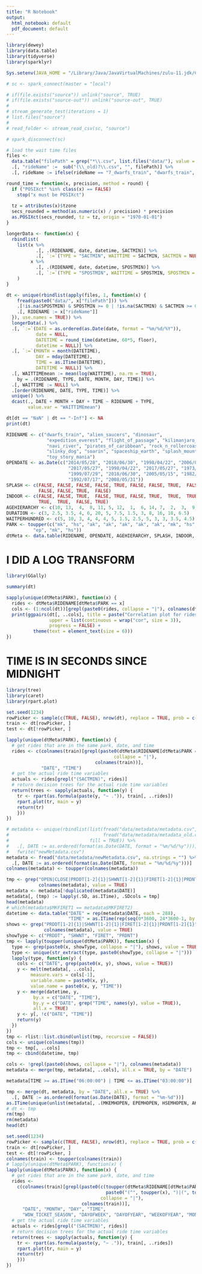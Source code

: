 ```yaml
---
title: "R Notebook"
output:
  html_notebook: default
  pdf_document: default
---
```


```r
library(dewey)
library(data.table)
library(tidyverse)
library(sparklyr)

Sys.setenv(JAVA_HOME = "/Library/Java/JavaVirtualMachines/zulu-11.jdk/Contents/Home")
```

```r
# sc <- spark_connect(master = "local")

# if(file.exists("source")) unlink("source", TRUE)
# if(file.exists("source-out")) unlink("source-out", TRUE)
# 
# stream_generate_test(iterations = 1)
# list.files("source")
# 
# read_folder <- stream_read_csv(sc, "source")

# spark_disconnect(sc)
```

```r
# load the wait time files
files <-
  data.table("filePath" = grep("*\\.csv", list.files("data/"), value = TRUE)) %>%
  .[, "rideName" :=  sub("(\\_old)?\\.csv", "", filePath)] %>%
  .[, rideName := ifelse(rideName == "7_dwarfs_train", "dwarfs_train", rideName)]

round_time = function(x, precision, method = round) {
  if ("POSIXct" %in% class(x) == FALSE)
    stop("x must be POSIXct")
  
  tz = attributes(x)$tzone
  secs_rounded = method(as.numeric(x) / precision) * precision
  as.POSIXct(secs_rounded, tz = tz, origin = "1970-01-01")
}

longerData <- function(x) {
  rbindlist(
    list(x %>% 
           .[, .(RIDENAME, date, datetime, SACTMIN)] %>% 
           .[, `:=`(TYPE = "SACTMIN", WAITTIME = SACTMIN, SACTMIN = NULL)],
         x %>% 
           .[, .(RIDENAME, date, datetime, SPOSTMIN)] %>% 
           .[, `:=`(TYPE = "SPOSTMIN", WAITTIME = SPOSTMIN, SPOSTMIN = NULL)])
    )
}

dt <- unique(rbindlist(apply(files, 1, function(x) { 
    fread(paste0("data/", x["filePath"])) %>%
    .[!is.na(SPOSTMIN) & SPOSTMIN >= 0 | !is.na(SACTMIN) & SACTMIN >= 0] %>%
    .[, RIDENAME := x["rideName"]]
  }), use.names = TRUE)) %>%
  longerData(.) %>%
  .[, `:=`(DATE = as.ordered(as.Date(date, format = "%m/%d/%Y")),
           date = NULL,
           DATETIME = round_time(datetime, 60*5, floor),
           datetime = NULL)] %>%
  .[, `:=`(MONTH = month(DATETIME),
           DAY = mday(DATETIME),
           TIME = as.ITime(DATETIME),
           DATETIME = NULL)] %>%
  .[, WAITTIMEmean := mean(log(WAITTIME), na.rm = TRUE),
    by = .(RIDENAME, TYPE, DATE, MONTH, DAY, TIME)] %>%
  .[, WAITTIME := NULL] %>%
  .[order(RIDENAME, DATE, TYPE, TIME)] %>%
  unique() %>%
  dcast(., DATE + MONTH + DAY + TIME ~ RIDENAME + TYPE, 
        value.var = "WAITTIMEmean")

dt[dt == "NaN" | dt == "-Inf"] <- NA
print(dt)
```

```r
RIDENAME <- c("dwarfs_train", "alien_saucers", "dinosaur", 
               "expedition_everest", "flight_of_passage", "kilimanjaro_safaris", 
               "navi_river", "pirates_of_caribbean", "rock_n_rollercoaster", 
               "slinky_dog", "soarin", "spaceship_earth", "splash_mountain", 
               "toy_story_mania")
OPENDATE <- as.Date(c("2014/05/28", "2018/06/30", "1998/04/22", "2006/04/09", 
                       "2017/05/27", "1998/04/22", "2017/05/27", "1973/12/17", 
                       "1999/07/29", "2018/06/30", "2005/05/15", "1982/10/01", 
                       "1992/07/17", "2008/05/31"))
SPLASH <- c(FALSE, FALSE, FALSE, FALSE, TRUE, FALSE, FALSE, TRUE,  FALSE, FALSE,
            FALSE, FALSE, TRUE,  FALSE)
INDOOR <- c(FALSE, FALSE, TRUE,  FALSE, TRUE, FALSE, TRUE,  TRUE,  TRUE,  FALSE,
            TRUE,  TRUE,  FALSE, TRUE)
AGEHIERARCHY <- c(10, 13,  4,  8, 11, 5, 12,  1,  6, 14, 7,  2,  3,  9)
DURATION <- c(3, 2.5, 3.5, 4, 6, 20, 5, 7.5, 1.5, 3, 8, 16, 18, 6.5)
WAITPERHUNDRED <- c(5, 10, 3, 4, 4, 4, 5, 1.5, 2.5, 5, 3, 3, 3.5, 4.5)
PARK <- toupper(c("mk", "hs", "ak", "ak", "ak", "ak", "ak", "mk", "hs", "hs", "ep", 
          "ep", "mk", "hs"))
dtMeta <- data.table(RIDENAME, OPENDATE, AGEHIERARCHY, SPLASH, INDOOR, PARK, DURATION, WAITPERHUNDRED)
```

# **I DID A LOG TRANSFORM**

```r
library(GGally)

summary(dt)

sapply(unique(dtMeta$PARK), function(x) {
  rides <- dtMeta$RIDENAME[dtMeta$PARK == x]
  cols <- (1:ncol(dt))[grepl(paste0(rides, collapse = "|"), colnames(dt))]
  print(ggpairs(dt[, ..cols], title = paste("Correlation plot for rides in", x), 
                upper = list(continuous = wrap("cor", size = 3)),
                progress = FALSE) +
          theme(text = element_text(size = 6)))
})
```

# **TIME IS IN SECONDS SINCE MIDNIGHT**

```r
library(tree)
library(caret)
library(rpart.plot)

set.seed(1234)
rowPicker <- sample(c(TRUE, FALSE), nrow(dt), replace = TRUE, prob = c(.5, .5))
train <- dt[rowPicker, ]
test <- dt[!rowPicker, ]

lapply(unique(dtMeta$PARK), function(x) {
  # get rides that are in the same park, date, and time
  rides <- c(colnames(train)[grepl(paste0(dtMeta$RIDENAME[dtMeta$PARK == x],
                                        collapse = "|"),
                                 colnames(train))],
             "DATE", "TIME")
  # get the actual ride time variables
  actuals <- rides[grepl("(SACTMIN)", rides)]
  # return decision trees for the actual ride time variables
  return(trees <- sapply(actuals, function(y) {
    tr <- rpart(as.formula(paste(y, "~ .")), train[, ..rides])
    rpart.plot(tr, main = y)
    return(tr)
    }))
})
```

```r
# metadata <- unique(rbindlist(list(fread("data/metadata/metadata.csv", na.strings = c("")), 
#                                   fread("data/metadata/metadata_old.csv", na.strings = c(""))),
#                              fill = TRUE)) %>%
#   .[, DATE := as.ordered(format(as.Date(DATE, format = "%m/%d/%y")))] %>%
#   fwrite("newMetadata.csv")
metadata <- fread("data/metadata/newMetadata.csv", na.strings = "") %>%
  .[, DATE := as.ordered(format(as.Date(DATE, format = "%m/%d/%y")))]
colnames(metadata) <- toupper(colnames(metadata))

tmp <- grep("OPEN|CLOSE|PRDDT[1-2]{1}|SHWNT[1-2]{1}|FIRET[1-2]{1}|PRDNT[1-2]{1}|SUNSET", 
            colnames(metadata), value = TRUE)
metadata <- metadata[!duplicated(metadata$DATE)]
metadata[, (tmp) := lapply(.SD, as.ITime), .SDcols = tmp]
head(metadata)
# which(metadata$MKFIRET1 == metadata$MKFIRET2)
datetime <- data.table("DATE" = rep(metadata$DATE, each = 288), 
                       "TIME" = as.ITime(rep(seq(0*3600, 24*3600-1, by = 60*5))))
shows <- grep("PRDDT[1-2]{1}|SHWNT[1-2]{1}|FIRET[1-2]{1}|PRDNT[1-2]{1}", 
              colnames(metadata), value = TRUE)
showType <- c("PRDDT", "SHWNT", "FIRET", "PRDNT")
tmp <- lapply(toupper(unique(dtMeta$PARK)), function(x) {
  type <- grep(paste0(x, showType, collapse = "|"), shows, value = TRUE)
  type <- unique(str_extract(type, paste0(showType, collapse = "|")))
  lapply(type, function(y) {
    cols <- c("DATE", grep(paste0(x, y), shows, value = TRUE))
    y <- melt(metadata[, ..cols],
         measure.vars = cols[-1],
         variable.name = paste0(x, y),
         value.name = paste0(x, y, "TIME"))
    y <- merge(datetime, y,
          by.x = c("DATE", "TIME"),
          by.y = c("DATE", grep("TIME", names(y), value = TRUE)),
          all.x = TRUE)
    y <- y[, !c("DATE", "TIME")]
    return(y)
  })
})
tmp <- rlist::list.cbind(unlist(tmp, recursive = FALSE))
cols <- unique(colnames(tmp))
tmp <- tmp[, ..cols]
tmp <- cbind(datetime, tmp)

cols <- !grepl(paste0(shows, collapse = "|"), colnames(metadata))
metadata <- merge(tmp, metadata[, ..cols], all.x = TRUE, by = "DATE")

metadata[TIME >= as.ITime("06:00:00") | TIME <= as.ITime("03:00:00")]

tmp <- merge(dt, metadata, by = "DATE", all.x = TRUE) %>%
  .[, DATE := as.ordered(format(as.Date(DATE), format = "%m-%d"))]
as.ITime(unique(unlist(metadata[, .(MKEMHOPEN, EPEMHOPEN, HSEMHOPEN, AKEMHOPEN)])))
# dt <- tmp
rm(tmp)
rm(metadata)
head(dt)
```

```r
set.seed(1234)
rowPicker <- sample(c(TRUE, FALSE), nrow(dt), replace = TRUE, prob = c(.5, .5))
train <- dt[rowPicker, ]
test <- dt[!rowPicker, ]
colnames(train) <- toupper(colnames(train))
# lapply(unique(dtMeta$PARK), function(x) {
lapply(unique(dtMeta$PARK), function(x) {
  # get rides that are in the same park, date, and time
  rides <-
    c(colnames(train)[grepl(paste0(c(toupper(dtMeta$RIDENAME[dtMeta$PARK == x]),
                                     paste0("(^", toupper(x), ")|(", toupper(x), "$)")),
                                   collapse = "|"),
                            colnames(train))],
      "DATE", "MONTH", "DAY", "TIME",
      "WDW_TICKET_SEASON", "DAYOFWEEK", "DAYOFYEAR", "WEEKOFYEAR", "MONTHOFYEAR", "YEAR", "SEASON", "HOLIDAYPX", "HOLIDAYM", "HOLIDAYN", "HOLIDAY", "WDWTICKETSEASON", "WDWRACEN", "WDWEVENTN", "WDWEVENT", "WDWRACE", "WDWSEASON", "WDWMAXTEMP", "WDWMINTEMP", "WDWMEANTEMP", "HOLIDAYJ", "INSESSION", "INSESSION_ENROLLMENT", "INSESSION_WDW", "INSESSION_DLR", "INSESSION_SQRT_WDW", "INSESSION_SQRT_DLR", "INSESSION_CALIFORNIA", "INSESSION_DC", "INSESSION_CENTRAL_FL", "INSESSION_DRIVE1_FL", "INSESSION_DRIVE2_FL", "INSESSION_DRIVE_CA", "INSESSION_FLORIDA", "INSESSION_MARDI_GRAS", "INSESSION_MIDWEST", "INSESSION_NY_NJ", "INSESSION_NY_NJ_PA", "INSESSION_NEW_ENGLAND", "INSESSION_NEW_JERSEY", "INSESSION_NOTHWEST", "INSESSION_PLANES", "INSESSION_SOCAL", "INSESSION_SOUTHWEST", "SUNSET_WDW", "PARTYSEASON_WDW", "WDWMINTEMP_MEAN", "WEATHER_WDWHIGH", "WEATHER_WDWLOW", "WEATHER_WDWPRECIP")
  # get the actual ride time variables
  actuals <- rides[grepl("(SACTMIN)", rides)]
  # return decision trees for the actual ride time variables
  return(trees <- sapply(actuals, function(y) {
    tr <- rpart(as.formula(paste(y, "~ .")), train[, ..rides])
    rpart.plot(tr, main = y)
    return(tr)
    }))
})
```

